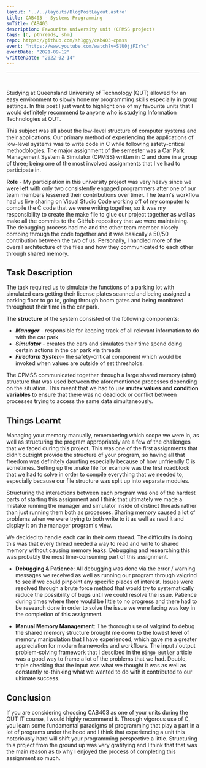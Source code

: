 ```yaml
---
layout: '../../layouts/BlogPostLayout.astro'
title: CAB403 - Systems Programming
smTitle: CAB403
description: Favourite university unit (CPMSS project)
tags: [C, pthreads, shm]
repo: https://github.com/sh1ggy/cab403-cpmss
event: "https://www.youtube.com/watch?v=SlU0jjFIrYc"
eventDate: "2021-09-12"
writtenDate: "2022-02-14"
---
```

--- 
<br/>

Studying at Queensland University of Technology (QUT) allowed for an easy environment to slowly hone my programming skills especially in group settings. In this post I just want to highlight one of my favourite units that I would definitely recommend to anyone who is studying Information Technologies at QUT.

This subject was all about the low-level structure of computer systems and their applications. Our primary method of experiencing the applications of low-level systems was to write code in C while following safety-critical methodologies. The major assignment of the semester was a Car Park Management System & Simulator (CPMSS) written in C and done in a group of three; being one of the most involved assignments that I've had to participate in. 

**Role** - My participation in this university project was very heavy since we were left with only two consistently engaged programmers after one of our team members lessened their contributions over timer. The team's workflow had us live sharing on Visual Studio Code working off of my computer to compile the C code that we were writing together, so it was my responsibility to create the make file to glue our project together as well as make all the commits to the GitHub repository that we were maintaining. The debugging process had me and the other team member closely combing through the code together and it was basically a 50/50 contribution between the two of us. Personally, I handled more of the overall architecture of the files and how they communicated to each other through shared memory.  

## Task Description

The task required us to simulate the functions of a parking lot with simulated cars getting their license plates scanned and being assigned a parking floor to go to, going through boom gates and being monitored throughout their time in the car park. 

The **structure** of the system consisted of the following components:
 - **_Manager_** - responsible for keeping track of all relevant information to do with the car park
 - **_Simulator_** - creates the cars and simulates their time spend doing certain actions in the car park via threads
 - **_Firealarm System_**- the safety-critical component which would be invoked when values are outside of set thresholds.  
 
The CPMSS communicated together through a large shared memory (shm) structure that was used between the aforementioned processes depending on the situation. This meant that we had to use **mutex values** and **condition variables** to ensure that there was no deadlock or conflict between processes trying to access the same data simultaneously. 

## Things Learnt	
Managing your memory manually, remembering which scope we were in, as well as structuring the program appropriately are a few of the challenges that we faced during this project. This was one of the first assignments that didn't outright provide the structure of your program, so having all that freedom was definitely daunting especially because of how unfriendly C is sometimes. Setting up the .make file for example was the first roadblock that we had to solve in order to compile everything that we needed to, especially because our file structure was split up into separate modules.

Structuring the interactions between each program was one of the hardest parts of starting this assignment and I think that ultimately we made a mistake running the manager and simulator inside of distinct threads rather than just running them both as processes. Sharing memory caused a lot of problems when we were trying to both write to it as well as read it and display it on the manager program's view.

We decided to handle each car in their own thread. The difficulty in doing this was that every thread needed a way to read and write to shared memory without causing memory leaks. Debugging and researching this was probably the most time-consuming part of this assignment.

 - **Debugging & Patience**: All debugging was done via the error / warning messages we received as well as running our program through valgrind to see if we could pinpoint any specific places of interest. Issues were resolved through a brute force method that would try to systematically reduce the possibility of bugs until we could resolve the issue. Patience during times where there would be little to no progress and there had to be research done in order to solve the issue we were facing was key in the completion of this assignment. 

 - **Manual Memory Management**: The thorough use of valgrind to debug the shared memory structure brought me down to the lowest level of memory manipulation that I have experienced, which gave me a greater appreciation for modern frameworks and workflows. The input / output problem-solving framework that I descibed in the [`Bingo Butler`](/blog/UQCSBingo) article was a good way to frame a lot of the problems that we had. Double, triple checking that the input was what we thought it was as well as constantly re-thinking what we wanted to do with it contributed to our ultimate success.

## Conclusion
If you are considering choosing CAB403 as one of your units during the QUT IT course, I would highly recommend it. Through vigorous use of C, you learn some fundamental paradigms of programming that play a part in a lot of programs under the hood and I think that experiencing a unit this notoriously hard will shift your programming perspective a little. Structuring this project from the ground up was very gratifying and I think that that was the main reason as to why I enjoyed the process of completing this assignment so much.      